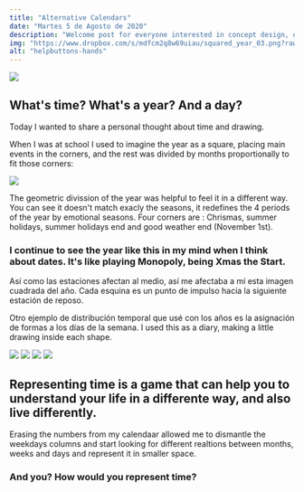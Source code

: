 ```yaml
---
title: "Alternative Calendars"
date: "Martes 5 de Agosto de 2020"
description: "Welcome post for everyone interested in concept design, opensource and freedom in general"
img: "https://www.dropbox.com/s/mdfcm2q8w69uiau/squared_year_03.png?raw=1"
alt: "helpbuttons-hands"
---
```


<img className="" src="https://www.dropbox.com/s/u42av7lfth6efy6/squared_year_000.png?raw=1"/>

<h2>What's time? What's a year? And a day?</h2>

Today I wanted to share a personal thought about time and drawing.

When I was at school I used to imagine the year as a square, placing main events in the corners, and the rest was divided by months proportionally to fit those corners:

<img className="" src="https://www.dropbox.com/s/jerufxeife15w2n/squared_year001.png?raw=1"/>

The geometric divission of the year was helpful to feel it in a different way. You can see it doesn't match exacly the seasons, it redefines the 4 periods of the year by emotional seasons. Four corners are : Chrismas, summer holidays, summer holidays end and good weather end (November 1st).

<h3>I continue to see the year like this in my mind when I think about dates. It's like playing Monopoly, being Xmas the Start.</h3>

Así como las estaciones afectan al medio, así me afectaba a mí esta imagen cuadrada del año. Cada esquina es un punto de impulso hacia la siguiente estación de reposo.

Otro ejemplo de distribución temporal que usé con los años es la asignación de formas a los días de la semana. I used this as a diary, making a little drawing inside each shape.

<img className="" src="https://www.dropbox.com/s/mdfcm2q8w69uiau/squared_year_03.png?raw=1" />
<img className="" src="https://www.dropbox.com/s/gxplhq5mhoow53s/squared_year_02.png?raw=1" />
<img className="" src="https://www.dropbox.com/s/3hk5jb9gohvt804/squared_year_01.png?raw=1" />

<img className="" src="https://www.dropbox.com/s/3146q8isdegm85y/squared_year_00.png?raw=1"/>

<h2>Representing time is a game that can help you to understand your life in a differente way, and also live differently.</h2>

Erasing the numbers from my calendaar allowed me to dismantle the weekdays columns and start looking for different realtions between months, weeks and days and represent it in smaller space.

<h3>And you? How would you represent time?</h3>
